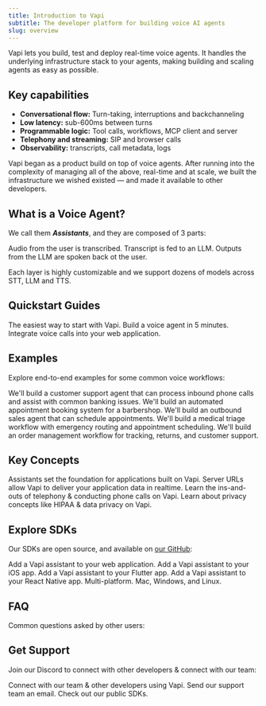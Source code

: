 ```yaml
---
title: Introduction to Vapi
subtitle: The developer platform for building voice AI agents
slug: overview
---
```


Vapi lets you build, test and deploy real-time voice agents. It handles the underlying infrastructure stack to your agents, making building and scaling agents as easy as possible. 

## Key capabilities
- **Conversational flow:** Turn-taking, interruptions and backchanneling
- **Low latency:** sub-600ms between turns
- **Programmable logic:** Tool calls, workflows, MCP client and server
- **Telephony and streaming:** SIP and browser calls
- **Observability:** transcripts, call metadata, logs

Vapi began as a product build on top of voice agents. After running into the complexity of managing all of the above, real-time and at scale, we built the infrastructure we wished existed — and made it available to other developers.

## What is a Voice Agent? 

We call them ***Assistants***, and they are composed of 3 parts: 


<CardGroup cols={3}>
  <Card title="Speech-To-Text (STT)">
    Audio from the user is transcribed. 
  </Card>
  <Card title="Large Language Model (LLM)">
    Transcript is fed to an LLM. 
  </Card>
  <Card title="Text-To-Speech (TTS)">
    Outputs from the LLM are spoken back ot the user.
  </Card>
</CardGroup>

Each layer is highly customizable and we support dozens of models across STT, LLM and TTS. 

## Quickstart Guides
<CardGroup cols={2}>
  <Card
    title="Phone Calls"
    href="/quickstart/phone">
    The easiest way to start with Vapi. Build a voice agent in 5 minutes.
  </Card>
  <Card
    title="Web Integration"
    href="/quickstart/web-integration">
    Integrate voice calls into your web application.
  </Card>
</CardGroup>

## Examples

Explore end-to-end examples for some common voice workflows:

<CardGroup cols={3}>
  <Card
    title="Inbound Customer Support"
    icon="phone"
    iconType="solid"
    color="#f5ac4c"
    href="/examples/inbound-support"
  >
    We'll build a customer support agent that can process inbound phone calls and assist with common banking issues.
  </Card>
  <Card
    title="Appointment Scheduling"
    icon="calendar-check"
    iconType="solid"
    color="#f5ac4c"
    href="/examples/appointment-scheduling"
  >
    We'll build an automated appointment booking system for a barbershop.
  </Card>
  <Card
    title="Outbound Sales"
    icon="phone-office"
    iconType="solid"
    color="#f5ac4c"
    href="/examples/outbound-sales"
  >
    We'll build an outbound sales agent that can schedule appointments.
  </Card>
  <Card
    title="Medical Triage & Scheduling"
    icon="stethoscope"
    iconType="solid"
    color="#f5ac4c"
    href="/examples/clinic-triage-scheduling"
  >
    We'll build a medical triage workflow with emergency routing and appointment scheduling.
  </Card>
  <Card
    title="E-commerce Order Management"
    icon="shopping-cart"
    iconType="solid"
    color="#f5ac4c"
    href="/examples/ecommerce-order-management"
  >
    We'll build an order management workflow for tracking, returns, and customer support.
  </Card>
</CardGroup>

## Key Concepts

<CardGroup cols={2}>
  <Card title="Assistants" icon="robot" iconType="duotone" href="/assistants">
    Assistants set the foundation for applications built on Vapi.
  </Card>
  <Card
    title="Server URLs"
    icon="webhook"
    iconType="duotone"
    href="/server-url"
  >
    Server URLs allow Vapi to deliver your application data in realtime.
  </Card>
  <Card
    title="Phone Calling"
    icon="phone-volume"
    iconType="solid"
    href="/phone-calling"
  >
    Learn the ins-and-outs of telephony & conducting phone calls on Vapi.
  </Card>
  <Card
    title="Privacy"
    icon="signature-lock"
    iconType="duotone"
    href="security-and-privacy/hipaa"
  >
    Learn about privacy concepts like HIPAA & data privacy on Vapi.
  </Card>
</CardGroup>

## Explore SDKs

Our SDKs are open source, and available on [our GitHub](https://github.com/VapiAI):

<CardGroup cols={3}>
  <Card
    title="Vapi Web"
    icon="window"
    iconType="duotone"
    color="#ffdd03"
    href="/sdk/web"
  >
    Add a Vapi assistant to your web application.
  </Card>
  <Card
    title="Vapi iOS"
    icon="mobile-notch"
    color="#ffdd03"
    href="https://github.com/VapiAI/ios"
  >
    Add a Vapi assistant to your iOS app.
  </Card>
  <Card
    title="Vapi Flutter"
    icon="mobile-notch"
    color="#ffdd03"
    href="https://github.com/VapiAI/flutter"
  >
    Add a Vapi assistant to your Flutter app.
  </Card>
  <Card
    title="Vapi React Native"
    icon="mobile-notch"
    color="#ffdd03"
    href="https://github.com/VapiAI/react-native-sdk"
  >
    Add a Vapi assistant to your React Native app.
  </Card>
  <Card
    title="Vapi Python"
    icon="fa-brands python"
    color="#ffdd03"
    href="https://github.com/VapiAI/python"
  >
    Multi-platform. Mac, Windows, and Linux.
  </Card>
</CardGroup>

## FAQ

Common questions asked by other users:

<Markdown src="./snippets/faq-snippet.mdx" />

## Get Support

Join our Discord to connect with other developers & connect with our team:

<CardGroup cols={3}>
  <Card
    title="Join Our Discord"
    icon="fa-brands fa-discord"
    iconType="solid"
    color="#5A65EA"
    href="https://discord.gg/pUFNcf2WmH"
  >
    Connect with our team & other developers using Vapi.
  </Card>
  <Card
    title="Email Support"
    icon="mailbox"
    iconType="solid"
    color="#5A65EA"
    href="https://tally.so/r/3yD9Wx"
  >
    Send our support team an email.
  </Card>

  <Card title="GitHub" icon="fa-brands fa-github" color="#5A65EA" href="https://github.com/VapiAI">
    Check out our public SDKs. 
  </Card>

</CardGroup>
